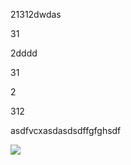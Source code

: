 21312dwdas

31

2dddd

31

2

312

asdfvcxasdasdsdffgfghsdf

![](http://localhost:3007/images/3f92ca1d.png)